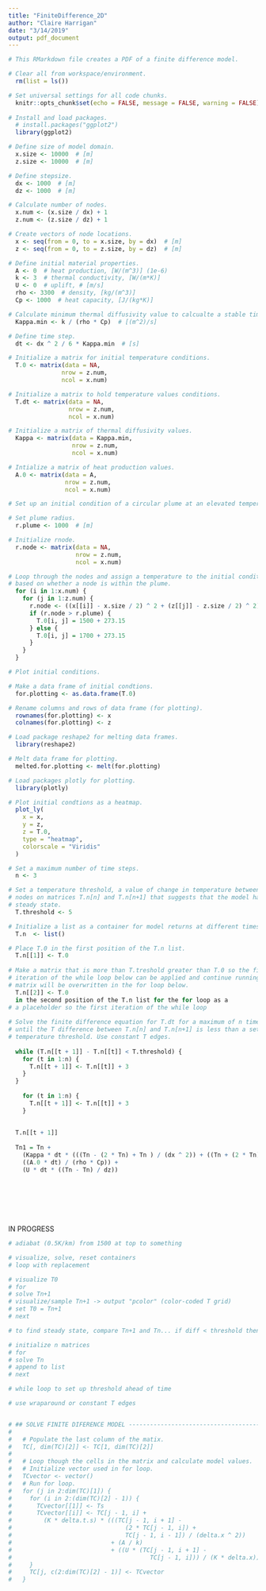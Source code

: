 ```yaml
---
title: "FiniteDifference_2D"
author: "Claire Harrigan"
date: "3/14/2019"
output: pdf_document
---
```


```r
# This RMarkdown file creates a PDF of a finite difference model.

# Clear all from workspace/environment.
  rm(list = ls())

# Set universal settings for all code chunks.
  knitr::opts_chunk$set(echo = FALSE, message = FALSE, warning = FALSE) 
  
# Install and load packages.
  # install.packages("ggplot2")
  library(ggplot2)
```

```r
# Define size of model domain.
  x.size <- 10000  # [m]
  z.size <- 10000  # [m]

# Define stepsize.
  dx <- 1000  # [m]
  dz <- 1000  # [m]

# Calculate number of nodes.
  x.num <- (x.size / dx) + 1
  z.num <- (z.size / dz) + 1

# Create vectors of node locations.
  x <- seq(from = 0, to = x.size, by = dx)  # [m]
  z <- seq(from = 0, to = z.size, by = dz)  # [m]
```

```r
# Define initial material properties.
  A <- 0  # heat production, [W/(m^3)] (1e-6)
  k <- 3  # thermal conductivity, [W/(m*K)]
  U <- 0  # uplift, # [m/s]
  rho <- 3300  # density, [kg/(m^3)]
  Cp <- 1000  # heat capacity, [J/(kg*K)]

# Calculate minimum thermal diffusivity value to calcualte a stable time step.
  Kappa.min <- k / (rho * Cp)  # [(m^2)/s]

# Define time step.
  dt <- dx ^ 2 / 6 * Kappa.min  # [s]
```

```r
# Initialize a matrix for initial temperature conditions.
  T.0 <- matrix(data = NA,
               nrow = z.num,
               ncol = x.num)

# Initialize a matrix to hold temperature values conditions.
  T.dt <- matrix(data = NA,
                 nrow = z.num,
                 ncol = x.num)

# Initialize a matrix of thermal diffusivity values.
  Kappa <- matrix(data = Kappa.min,
                  nrow = z.num,
                  ncol = x.num)

# Intialize a matrix of heat production values.
  A.0 <- matrix(data = A,
                nrow = z.num,
                ncol = x.num)
```

```r
# Set up an initial condition of a circular plume at an elevated temperature.

# Set plume radius.
  r.plume <- 1000  # [m]

# Initialize rnode.
  r.node <- matrix(data = NA,
                   nrow = z.num,
                   ncol = x.num)

# Loop through the nodes and assign a temperature to the initial conditions
# based on whether a node is within the plume.  
  for (i in 1:x.num) {
    for (j in 1:z.num) {
      r.node <- ((x[[i]] - x.size / 2) ^ 2 + (z[[j]] - z.size / 2) ^ 2) ^ 0.5
      if (r.node > r.plume) {
        T.0[i, j] = 1500 + 273.15
      } else {
        T.0[i, j] = 1700 + 273.15
      }
    }
  }
```

```r
# Plot initial conditions.

# Make a data frame of initial condtions.
  for.plotting <- as.data.frame(T.0)

# Rename columns and rows of data frame (for plotting).
  rownames(for.plotting) <- x
  colnames(for.plotting) <- z

# Load package reshape2 for melting data frames.
  library(reshape2)

# Melt data frame for plotting.
  melted.for.plotting <- melt(for.plotting)

# Load packages plotly for plotting.
  library(plotly)

# Plot initial condtions as a heatmap.
  plot_ly(
    x = x,
    y = z, 
    z = T.0,
    type = "heatmap",
    colorscale = "Viridis"
  )
```

```r
# Set a maximum number of time steps.
  n <- 3

# Set a temperature threshold, a value of change in temperature between the same
# nodes on matrices T.n[n] and T.n[n+1] that suggests that the model has reached
# steady state.
  T.threshold <- 5

# Initialize a list as a container for model returns at different times.
  T.n  <- list()

# Place T.0 in the first position of the T.n list.
  T.n[[1]] <- T.0
  
# Make a matrix that is more than T.treshold greater than T.0 so the first 
# iteration of the while loop below can be applied and continue running. This 
# matrix will be overwritten in the for loop below.
  T.n[[2]] <- T.0 
  in the second position of the T.n list for the for loop as a
# a placeholder so the first iteration of the while loop 
  
# Solve the finite difference equation for T.dt for a maximum of n time steps 
# until the T difference between T.n[n] and T.n[n+1] is less than a set 
# temperature threshold. Use constant T edges.
  
  while (T.n[[t + 1]] - T.n[[t]] < T.threshold) {
    for (t in 1:n) {
      T.n[[t + 1]] <- T.n[[t]] + 3
    }
  }
  
    for (t in 1:n) {
      T.n[[t + 1]] <- T.n[[t]] + 3
    }
  
  
  T.n[[t + 1]]
  
  Tn1 = Tn +
    (Kappa * dt * (((Tn - (2 * Tn) + Tn ) / (dx ^ 2)) + ((Tn + (2 * Tn) + Tn) / (dz ^ 2) ))) + 
    ((A.0 * dt) / (rho * Cp)) +
    (U * dt * ((Tn - Tn) / dz))
  
  
  
  
  
```

```r

```






IN PROGRESS
```r
# adiabat (0.5K/km) from 1500 at top to something
```

```r

  

# visualize, solve, reset containers 
# loop with replacement

# visualize T0
# for
# solve Tn+1
# visualize/sample Tn+1 -> output "pcolor" (color-coded T grid)
# set T0 = Tn+1
# next

# to find steady state, compare Tn+1 and Tn... if diff < threshold then exit

# initialize n matrices
# for 
# solve Tn
# append to list
# next

# while loop to set up threshold ahead of time

# use wraparound or constant T edges


# ## SOLVE FINITE DIFERENCE MODEL ------------------------------------------------
# 
#   # Populate the last column of the matix.
#   TC[, dim(TC)[2]] <- TC[1, dim(TC)[2]]
# 
#   # Loop though the cells in the matrix and calculate model values.
#   # Initialize vector used in for loop.
#   TCvector <- vector()
#   # Run for loop.
#   for (j in 2:dim(TC)[1]) {  
#     for (i in 2:(dim(TC)[2] - 1)) {
#       TCvector[[1]] <- Ts
#       TCvector[[i]] <- TC[j - 1, i] + 
#         (K * delta.t.s) * (((TC[j - 1, i + 1] - 
#                                (2 * TC[j - 1, i]) + 
#                                TC[j - 1, i - 1]) / (delta.x ^ 2)) 
#                            + (A / k) 
#                            + ((U * (TC[j - 1, i + 1] - 
#                                       TC[j - 1, i])) / (K * delta.x)))
#     }
#     TC[j, c(2:dim(TC)[2] - 1)] <- TCvector
#   }




```

